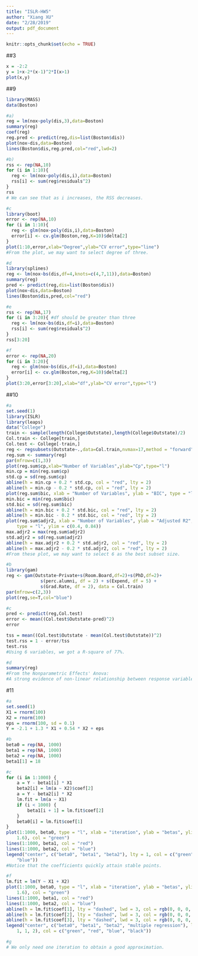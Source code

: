 ---
title: "ISLR-HW5"
author: "Xiang XU"
date: "2/28/2019"
output: pdf_document
---

```{r setup, include=FALSE}
knitr::opts_chunk$set(echo = TRUE)
```

##3
```{r}
x = -2:2
y = 1+x-2*(x-1)^2*I(x>1)
plot(x,y)
```

##9 
```{r,warning=FALSE}
library(MASS)
data(Boston)

#a)
reg = lm(nox~poly(dis,3),data=Boston)
summary(reg)
coef(reg)
reg.pred <- predict(reg,dis=list(Boston$dis))
plot(nox~dis,data=Boston)
lines(Boston$dis,reg.pred,col="red",lwd=2)

#b)
rss <- rep(NA,10)
for (i in 1:10){
  reg <- lm(nox~poly(dis,i),data=Boston)
  rss[i] <- sum(reg$residuals^2)
}
rss
# We can see that as i increases, the RSS decreases.

#c
library(boot)
error <- rep(NA,10)
for (i in 1:10){
  reg <- glm(nox~poly(dis,i),data=Boston)
  error[i] <- cv.glm(Boston,reg,K=10)$delta[2]
}
plot(1:10,error,xlab="Degree",ylab="CV error",type="line")
#From the plot, we may want to select degree of three.

#d
library(splines)
reg <- lm(nox~bs(dis,df=4,knots=c(4,7,11)),data=Boston)
summary(reg)
pred <- predict(reg,dis=list(Boston$dis))
plot(nox~dis,data=Boston)
lines(Boston$dis,pred,col="red")

#e
rss <- rep(NA,17)
for (i in 3:20){ #df should be greater than three
  reg <- lm(nox~bs(dis,df=i),data=Boston)
  rss[i] <- sum(reg$residuals^2)
}
rss[3:20]

#f
error <- rep(NA,20)
for (i in 3:20){
  reg <- glm(nox~bs(dis,df=i),data=Boston)
  error[i] <- cv.glm(Boston,reg,K=10)$delta[2]
}
plot(3:20,error[3:20],xlab="df",ylab="CV error",type="l")
```

##10
```{r}
#a
set.seed(1)
library(ISLR)
library(leaps)
data("College")
train <- sample(length(College$Outstate),length(College$Outstate)/2)
Col.train <- College[train,]
Col.test <- College[-train,]
reg <- regsubsets(Outstate~.,data=Col.train,nvmax=17,method = "forward")
reg.sum <- summary(reg)
par(mfrow=c(1,3))
plot(reg.sum$cp,xlab="Number of Variables",ylab="Cp",type="l")
min.cp = min(reg.sum$cp)
std.cp = sd(reg.sum$cp)
abline(h = min.cp + 0.2 * std.cp, col = "red", lty = 2)
abline(h = min.cp - 0.2 * std.cp, col = "red", lty = 2)
plot(reg.sum$bic, xlab = "Number of Variables", ylab = "BIC", type = "l")
min.bic = min(reg.sum$bic)
std.bic = sd(reg.sum$bic)
abline(h = min.bic + 0.2 * std.bic, col = "red", lty = 2)
abline(h = min.bic - 0.2 * std.bic, col = "red", lty = 2)
plot(reg.sum$adjr2, xlab = "Number of Variables", ylab = "Adjusted R2", 
    type = "l", ylim = c(0.4, 0.84))
max.adjr2 = max(reg.sum$adjr2)
std.adjr2 = sd(reg.sum$adjr2)
abline(h = max.adjr2 + 0.2 * std.adjr2, col = "red", lty = 2)
abline(h = max.adjr2 - 0.2 * std.adjr2, col = "red", lty = 2)
#From these plot, we may want to select 6 as the best subset size. 

#b
library(gam)
reg <- gam(Outstate~Private+s(Room.Board,df=2)+s(PhD,df=2)+
             s(perc.alumni, df = 2) + s(Expend, df = 5) + 
             s(Grad.Rate, df = 2), data = Col.train)
par(mfrow=c(2,3))
plot(reg,se=T,col="blue")

#c
pred <- predict(reg,Col.test)
error <- mean((Col.test$Outstate-pred)^2)
error

tss = mean((Col.test$Outstate - mean(Col.test$Outstate))^2)
test.rss = 1 - error/tss
test.rss
#Using 6 variables, we got a R-square of 77%.

#d
summary(reg)
#From the Nonparametric Effects' Anova: 
#A strong evidence of non-linear relationship between response variable and expend. 
```

#11
```{r}
#a
set.seed(1)
X1 = rnorm(100)
X2 = rnorm(100)
eps = rnorm(100, sd = 0.1)
Y = -2.1 + 1.3 * X1 + 0.54 * X2 + eps

#b
beta0 = rep(NA, 1000)
beta1 = rep(NA, 1000)
beta2 = rep(NA, 1000)
beta1[1] = 18

#c
for (i in 1:1000) {
    a = Y - beta1[i] * X1
    beta2[i] = lm(a ~ X2)$coef[2]
    a = Y - beta2[i] * X2
    lm.fit = lm(a ~ X1)
    if (i < 1000) {
        beta1[i + 1] = lm.fit$coef[2]
    }
    beta0[i] = lm.fit$coef[1]
}
plot(1:1000, beta0, type = "l", xlab = "iteration", ylab = "betas", ylim = c(-2.2, 
    1.6), col = "green")
lines(1:1000, beta1, col = "red")
lines(1:1000, beta2, col = "blue")
legend("center", c("beta0", "beta1", "beta2"), lty = 1, col = c("green", "red", 
    "blue"))
#Notice that the coefficients quickly attain stable points.

#f
lm.fit = lm(Y ~ X1 + X2)
plot(1:1000, beta0, type = "l", xlab = "iteration", ylab = "betas", ylim = c(-2.2, 
    1.6), col = "green")
lines(1:1000, beta1, col = "red")
lines(1:1000, beta2, col = "blue")
abline(h = lm.fit$coef[1], lty = "dashed", lwd = 3, col = rgb(0, 0, 0, alpha = 0.4))
abline(h = lm.fit$coef[2], lty = "dashed", lwd = 3, col = rgb(0, 0, 0, alpha = 0.4))
abline(h = lm.fit$coef[3], lty = "dashed", lwd = 3, col = rgb(0, 0, 0, alpha = 0.4))
legend("center", c("beta0", "beta1", "beta2", "multiple regression"), lty = c(1, 
    1, 1, 2), col = c("green", "red", "blue", "black"))

#g 
# We only need one iteration to obtain a good approximation.
```
